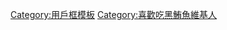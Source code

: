 {{Userbox
  |border-c = #FF6347
  |border-s = 2
  |id-c     = #FFFFFF
  |id-s     = 12
  |id-fc    = #FF6347
  |info-c   = #F08080
  |info-s   = 10
  |info-fc  = #191970
  |id       = [[File:黑鮪魚生魚片.jpg|87px]]
  |info     = 這個用戶喜歡吃'''[[鮪魚|黑鮪魚]][[生魚片]]'''。
}}
<noinclude>
[[Category:用戶框模板]]
</noinclude>

<includeonly>
[[Category:喜歡吃黑鮪魚維基人]]
</includeonly>